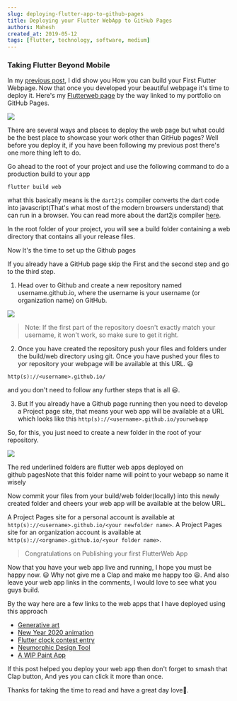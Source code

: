 ```yaml
---
slug: deploying-flutter-app-to-github-pages
title: Deploying your Flutter WebApp to GitHub Pages
authors: Mahesh
created_at: 2019-05-12
tags: [flutter, technology, software, medium]
---
```


### Taking Flutter Beyond Mobile

In my [previous post](/blog/building-first-flutter-web-page), I did show you How you can build your First Flutter Webpage. Now that once you developed your beautiful webpage it's time to deploy it.
Here's my [Flutterweb page](https://maheshj01.github.io/apps/flutterweb/#/) by the way linked to my portfolio on GitHub Pages.

![](https://cdn-images-1.medium.com/max/1600/1*C3fhupEPshPseB5PopynyQ.png)

There are several ways and places to deploy the web page but what could be the best place to showcase your work other than GitHub pages? Well before you deploy it, if you have been following my previous post there's one more thing left to do.

Go ahead to the root of your project and use the following command to do a production build to your app

`flutter build web`

what this basically means is the `dart2js` compiler converts the dart code into javascript(That's what most of the modern browsers understand) that can run in a browser. You can read more about the dart2js compiler [here](https://dart.dev/tools/dart2js).

In the root folder of your project, you will see a build folder containing a web directory that contains all your release files.

Now It's the time to set up the Github pages

If you already have a GitHub page skip the First and the second step and go to the third step.

1. Head over to Github and create a new repository named username.github.io, where the username is your username (or organization name) on GitHub.

![](https://cdn-images-1.medium.com/max/1600/1*O9FJVW_Bs4ZjjoB3JQw55g.png)

> Note: If the first part of the repository doesn't exactly match your username, it won't work, so make sure to get it right.

2. Once you have created the repository push your files and folders under the build/web directory using git. Once you have pushed your files to yor repository your webpage will be available at this URL. 😃

`http(s)://<username>.github.io/`

and you don't need to follow any further steps that is all 😃.

3. But If you already have a Github page running then you need to develop a Project page site, that means your web app will be available at a URL which looks like this `http(s)://<username>.github.io/yourwebapp`

So, for this, you just need to create a new folder in the root of your repository.

![](https://cdn-images-1.medium.com/max/1600/1*sYAKYluTbfnME8Vbaj5SHA.png)

The red underlined folders are flutter web apps deployed on github pagesNote that this folder name will point to your webapp so name it wisely

Now commit your files from your build/web folder(locally) into this newly created folder and cheers your web app will be available at the below URL.

A Project Pages site for a personal account is available at `http(s)://<username>.github.io/<your newfolder name>`. A Project Pages site for an organization account is available at `http(s)://<orgname>.github.io/<your folder name>`.

> Congratulations on Publishing your first FlutterWeb App

Now that you have your web app live and running, I hope you must be happy now. 😃 Why not give me a Clap and make me happy too 😃. And also leave your web app links in the comments, I would love to see what you guys build.

By the way here are a few links to the web apps that I have deployed using this approach

- [Generative art](https://maheshj01.github.io/art/)
- [New Year 2020 animation](https://maheshj01.github.io/apps/2020/#/)
- [Flutter clock contest entry](https://maheshj01.github.io/apps/clock)
- [Neumorphic Design Tool](https://maheshj01.github.io/apps/neumorphism)
- [A WIP Paint App](https://maheshj01.github.io/apps/paint)

If this post helped you deploy your web app then don't forget to smash that Clap button, And yes you can click it more than once.

Thanks for taking the time to read and have a great day love💙.
